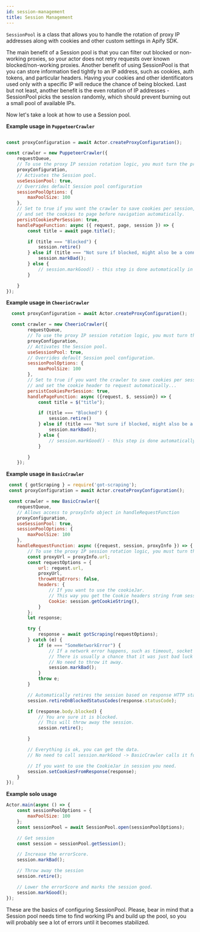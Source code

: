 ```yaml
---
id: session-management
title: Session Management
---
```



&#8203;<ApiLink to="core/class/SessionPool">`SessionPool`</ApiLink> is a class that allows you to handle the rotation of proxy IP addresses along with cookies and other custom settings in Apify SDK.

The main benefit of a Session pool is that you can filter out blocked or non-working proxies,
so your actor does not retry requests over known blocked/non-working proxies.
Another benefit of using SessionPool is that you can store information tied tightly to an IP address,
such as cookies, auth tokens, and particular headers. Having your cookies and other identificators used only with a specific IP will reduce the chance of being blocked.
Last but not least, another benefit is the even rotation of IP addresses - SessionPool  picks the session randomly,
which should prevent burning out a small pool of available IPs.

Now let's take a look at how to use a Session pool.

**Example usage in <ApiLink to="puppeteer-crawler/class/PuppeteerCrawler">`PuppeteerCrawler`</ApiLink>**

```javascript

const proxyConfiguration = await Actor.createProxyConfiguration();

const crawler = new PuppeteerCrawler({
    requestQueue,
    // To use the proxy IP session rotation logic, you must turn the proxy usage on.
    proxyConfiguration,
    // Activates the Session pool.
    useSessionPool: true,
    // Overrides default Session pool configuration
    sessionPoolOptions: {
        maxPoolSize: 100
    },
    // Set to true if you want the crawler to save cookies per session,
    // and set the cookies to page before navigation automatically.
    persistCookiesPerSession: true,
    handlePageFunction: async ({ request, page, session }) => {
        const title = await page.title();

        if (title === "Blocked") {
            session.retire()
        } else if (title === "Not sure if blocked, might also be a connection error") {
            session.markBad();
        } else {
            // session.markGood() - this step is done automatically in puppeteer pool.
        }

    }
});
```

**Example usage in <ApiLink to="cheerio-crawler/class/CheerioCrawler">`CheerioCrawler`</ApiLink>**

```javascript
  const proxyConfiguration = await Actor.createProxyConfiguration();

  const crawler = new CheerioCrawler({
        requestQueue,
        // To use the proxy IP session rotation logic, you must turn the proxy usage on.
        proxyConfiguration,
        // Activates the Session pool.
        useSessionPool: true,
        // Overrides default Session pool configuration.
        sessionPoolOptions: {
            maxPoolSize: 100
        },
        // Set to true if you want the crawler to save cookies per session,
        // and set the cookie header to request automatically...
        persistCookiesPerSession: true,
        handlePageFunction: async ({request, $, session}) => {
            const title = $("title");

            if (title === "Blocked") {
                session.retire()
            } else if (title === "Not sure if blocked, might also be a connection error") {
                session.markBad();
            } else {
                // session.markGood() - this step is done automatically in BasicCrawler.
            }

        }
    });
```

**Example usage in <ApiLink to="basic-crawler/class/BasicCrawler">`BasicCrawler`</ApiLink>**

```javascript
 const { gotScraping } = require('got-scraping');
 const proxyConfiguration = await Actor.createProxyConfiguration();

 const crawler = new BasicCrawler({
    requestQueue,
    // Allows access to proxyInfo object in handleRequestFunction
    proxyConfiguration,
    useSessionPool: true,
    sessionPoolOptions: {
        maxPoolSize: 100
    },
    handleRequestFunction: async ({request, session, proxyInfo }) => {
        // To use the proxy IP session rotation logic, you must turn the proxy usage on.
        const proxyUrl = proxyInfo.url;
        const requestOptions = {
            url: request.url,
            proxyUrl,
            throwHttpErrors: false,
            headers: {
                // If you want to use the cookieJar.
                // This way you get the Cookie headers string from session.
                Cookie: session.getCookieString(),
            }
        };
        let response;

        try {
            response = await gotScraping(requestOptions);
        } catch (e) {
            if (e === "SomeNetworkError") {
                // If a network error happens, such as timeout, socket hangup etc...
                // There is usually a chance that it was just bad luck and the proxy works.
                // No need to throw it away.
                session.markBad();
            }
            throw e;
        }

        // Automatically retires the session based on response HTTP status code.
        session.retireOnBlockedStatusCodes(response.statusCode);

        if (response.body.blocked) {
            // You are sure it is blocked.
            // This will throw away the session.
            session.retire();

        }

        // Everything is ok, you can get the data.
        // No need to call session.markGood -> BasicCrawler calls it for you.

        // If you want to use the CookieJar in session you need.
        session.setCookiesFromResponse(response);
    }
});
```

**Example solo usage**

```javascript
Actor.main(async () => {
    const sessionPoolOptions = {
        maxPoolSize: 100
    };
    const sessionPool = await SessionPool.open(sessionPoolOptions);

    // Get session
    const session = sessionPool.getSession();

    // Increase the errorScore.
    session.markBad();

    // Throw away the session
    session.retire();

    // Lower the errorScore and marks the session good.
    session.markGood();
});
```
These are the basics of configuring SessionPool.
Please, bear in mind that a Session pool needs time to find working IPs and build up the pool,
so you will probably see a lot of errors until it becomes stabilized.
